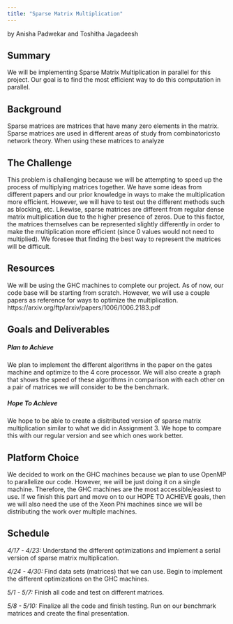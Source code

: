 ```yaml
---
title: "Sparse Matrix Multiplication"
---
```


by Anisha Padwekar and Toshitha Jagadeesh

## Summary
We will be implementing Sparse Matrix Multiplication in parallel for this project. Our goal is to find the most efficient way to do this computation in parallel.

## Background
Sparse matrices are matrices that have many zero elements in the matrix. Sparse matrices are used in different areas of study from combinatoricsto network theory. When using these matrices to analyze

## The Challenge
This problem is challenging because we will be attempting to speed up the process of multiplying matrices together. We have some ideas from different papers and our prior knowledge in ways to make the multiplication more efficient. However, we will have to test out the different methods such as blocking, etc. Likewise, sparse matrices are different from regular dense matrix multiplication due to the higher presence of zeros. Due to this factor, the matrices themselves can be represented slightly differently in order to make the multiplication more efficient (since 0 values would not need to multiplied). We foresee that finding the best way to represent the matrices will be difficult.

## Resources
We will be using the GHC machines to complete our project. As of now, our code base will be starting from scratch. However, we will use a couple papers as reference for ways to optimize the multiplication. 
https://arxiv.org/ftp/arxiv/papers/1006/1006.2183.pdf


## Goals and Deliverables

##### *Plan to Achieve*
We plan to implement the different algorithms in the paper on the gates machine and optimize to the 4 core processor. We will also create a graph that shows the speed of these algorithms in comparison with each other on a pair of matrices we will consider to be the benchmark.

##### *Hope To Achieve*
We hope to be able to create a disitributed version of sparse matrix multiplication similar to what we did in Assignment 3. We hope to compare this with our regular version and see which ones work better.


## Platform Choice
We decided to work on the GHC machines because we plan to use OpenMP to parallelize our code. However, we will be just doing it on a single machine. Therefore, the GHC machines are the most accessible/easiest to use. If we finish this part and move on to our HOPE TO ACHIEVE goals, then we will also need the use of the Xeon Phi machines since we will be distributing the work over multiple machines.

## Schedule
*4/17 - 4/23:* Understand the different optimizations and implement a serial version of sparse matrix multiplication.

*4/24 - 4/30:* Find data sets (matrices) that we can use. Begin to implement the different optimizations on the GHC machines.

*5/1 - 5/7:* Finish all code and test on different matrices.

*5/8 - 5/10:* Finalize all the code and finish testing. Run on our benchmark matrices and create the final presentation.
